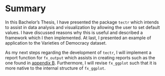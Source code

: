 # Summary {#summary}

In this Bachelor's Thesis, I have presented the package `tectr` which intends to assist in data analysis and visualization by allowing the user to set default values. I have discussed reasons why this is useful and described a framework which I then implemented. At last, I presented an example of application to the Varieties of Democracy dataset.

As my next steps regarding the development of `tectr`, I will implement a report function for `fx_output` which assists in creating reports such as the one found in [appendix B](#vardescs). Furthermore, I will revise `fx_ggplot` such that it is more native to the internal structure of `fx_ggplot`.